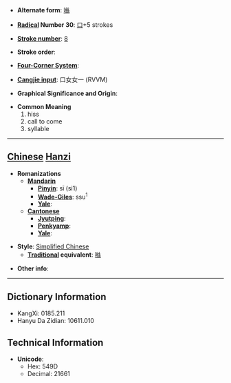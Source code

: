 * '''Alternate form''': [[噝]]

* '''[[Wiktionary:Chinese radical index| Radical]] Number 30''': [[Wiktionary:Chinese radical index 口|口]]+5 strokes

* '''[[Wiktionary:Chinese total strokes index|Stroke number]]''': [[Wiktionary:Chinese total strokes index 8|8]]

* '''Stroke order''': 

* '''[[Wiktionary:Chinese four corner index|Four-Corner System]]''': 

* '''[[Wiktionary:Chinese Cangjie index|Cangjie input]]''': 口女女一 (RVVM)

* '''Graphical Significance and Origin''': 

* '''Common Meaning'''
*#hiss
*# call to come
*# syllable


----

== [[Chinese]] [[Hanzi]] ==

* '''Romanizations'''
** '''[[Mandarin]]'''
*** '''[[Pinyin]]''': sī (si1)
*** '''[[Wade-Giles]]''': ssu<sup>1</sup>
*** '''[[Yale]]''': 
** '''[[Cantonese]]'''
*** '''[[Jyutping]]''':
*** '''[[Penkyamp]]''': 
*** '''[[Yale]]''': 

* '''Style''': [[Simplified Chinese]] 
** '''[[Traditional Chinese|Traditional]] equivalent''': [[噝]]

* '''Other info''': 

----

== Dictionary Information ==

* KangXi: 0185.211
* Hanyu Da Zidian: 10611.010

== Technical Information ==

* '''Unicode''':
** Hex: 549D
** Decimal: 21661